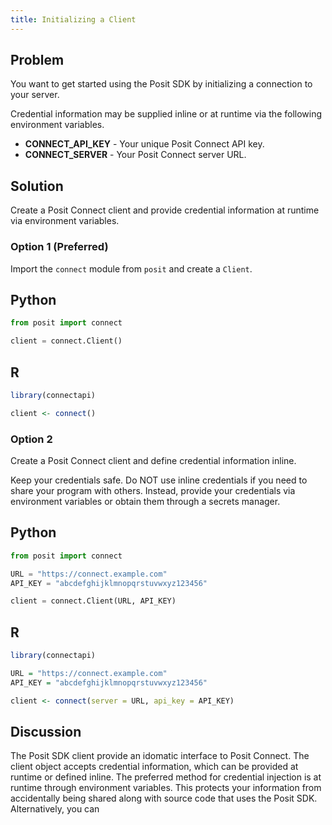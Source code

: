 ```yaml
---
title: Initializing a Client
---
```


## Problem

You want to get started using the Posit SDK by initializing a connection to your server.

Credential information may be supplied inline or at runtime via the following environment variables.

- **CONNECT_API_KEY** - Your unique Posit Connect API key.
- **CONNECT_SERVER** - Your Posit Connect server URL.

## Solution

Create a Posit Connect client and provide credential information at runtime via environment variables.

### Option 1 (Preferred)

Import the `connect` module from `posit` and create a `Client`.

:::{.panel-tabset group="language"}

## Python

```python
from posit import connect

client = connect.Client()
```

## R

```r
library(connectapi)

client <- connect()
```
:::

### Option 2

Create a Posit Connect client and define credential information inline.

::: {.callout-warning}
Keep your credentials safe. Do NOT use inline credentials if you need to share your program with others. Instead, provide your credentials via environment variables or obtain them through a secrets manager.
:::

:::{.panel-tabset group="language"}

## Python

```python
from posit import connect

URL = "https://connect.example.com"
API_KEY = "abcdefghijklmnopqrstuvwxyz123456"

client = connect.Client(URL, API_KEY)
```
## R

```r
library(connectapi)

URL = "https://connect.example.com"
API_KEY = "abcdefghijklmnopqrstuvwxyz123456"

client <- connect(server = URL, api_key = API_KEY)
```
:::

## Discussion

The Posit SDK client provide an idomatic interface to Posit Connect. The client object accepts credential information, which can be provided at runtime or defined inline. The preferred method for credential injection is at runtime through environment variables. This protects your information from accidentally being shared along with source code that uses the Posit SDK. Alternatively, you can
